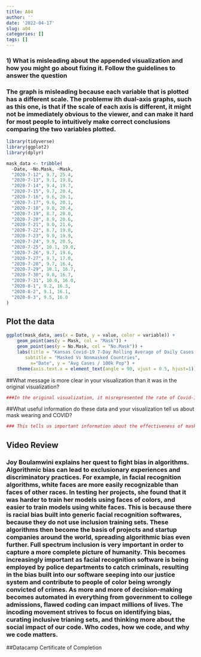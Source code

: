 ```yaml
---
title: A04
author: ''
date: '2022-04-17'
slug: a04
categories: []
tags: []
---
```


### 1) What is misleading about the appended visualization and how you might go about fixing it. Follow the guidelines to answer the question

### The graph is misleading because each variable that is plotted has a different scale. The problemw ith dual-axis graphs, such as this one, is that if the scale of each axis is different, it might not be immediately obvious to the viewer, and can make it hard for most people to intuitively make correct conclusions comparing the two variables plotted. 

```r
library(tidyverse)
library(ggplot2)
library(dplyr)
```
```r
mask_data <- tribble(
  ~Date, ~No.Mask, ~Mask,
  "2020-7-12", 9.7, 25.4,
  "2020-7-13", 9.1, 19.8,
  "2020-7-14", 9.4, 19.7,
  "2020-7-15", 9.7, 20.4,
  "2020-7-16", 9.6, 20.1,
  "2020-7-17", 9.6, 20.1,
  "2020-7-18", 9.0, 20.4,
  "2020-7-19", 8.7, 20.0,
  "2020-7-20", 8.9, 20.6,
  "2020-7-21", 9.0, 21.6,
  "2020-7-22", 8.7, 19.8,
  "2020-7-23", 9.9, 19.9,
  "2020-7-24", 9.9, 20.5,
  "2020-7-25", 10.1, 19.0, 
  "2020-7-26", 9.7, 19.6,
  "2020-7-27", 9.7, 17.0,
  "2020-7-28", 9.7, 16.4,
  "2020-7-29", 10.1, 16.7, 
  "2020-7-30", 9.8, 16.7,
  "2020-7-31", 10.0, 16.0,
  "2020-8-1", 9.2, 16.3,
  "2020-8-2", 9.1, 16.1,
  "2020-8-3", 9.5, 16.0
)
```
## Plot the data
```r
ggplot(mask_data, aes(x = Date, y = value, color = variable)) + 
    geom_point(aes(y = Mask, col = "Mask")) + 
    geom_point(aes(y = No.Mask, col = "No.Mask")) +
    labs(title = "Kansas Covid-19 7-Day Rolling Average of Daily Cases / 100K Population", 
       subtitle = "Masked Vs Nonmasked Countries",
         x="Date", y = "Avg Cases / 100k Pop") +
    theme(axis.text.x = element_text(angle = 90, vjust = 0.5, hjust=1))
```
##What message is more clear in your visualization than it was in the original visualization?
```r
###In the original visualization, it misrepresented the rate of Covid-19 cases in masked counties to make it seem like it was lower than in masked counties. My visualization shows that the number of total number of average cases in counties without masks are lower overall, but the rate of decrease of average case count is faster in counties with masks.
```
##What useful information do these data and your visualization tell us about mask wearing and COVID? 
```r
### This tells us important information about the effectiveness of mask wearing in preventing the spread of COVID-19 and lowering the number of daily average cases. From the visualization, we can see that while the overall number of daily average cases was higher in masked counties, the average daily case count is decreasing over time in these counties, showing that masks are effective at slowing the spread of COVID-19. In counties that did not use masks, the daily average for Covid cases stayed roughly consistent over time. An important thing to note is that the original visualization wanted to hide the fact that in unmasked counties, daily average Covid case counts were significantly lower than in masked counties. This was probably because whoever created this visualization wanted to encourage people to wear masks, and not assume that unmasked counties were safer.
```
## Video Review
### Joy Boulamwini explains her quest to fight bias in algorithms. Algorithmic bias can lead to exclusionary experiences and discriminatory practices. For example, in facial recognition algorithms, white faces are more easily recognizable than faces of other races. In testing her projects, she found that it was harder to train her models using faces of colors, and easier to train models using white faces. This is because there is racial bias built into generic facial recognition softwares, because they do not use inclusion training sets. These algorithms then become the basis of projects and startup companies around the world, spreading algorithmic bias even further. Full spectrum inclusion is very important in order to capture a more complete picture of humanity. This becomes increasingly important as facial recognition software is being employed by police departments to catch criminals, resulting in the bias built into our software seeping into our justice system and contribute to people of color being wrongly convicted of crimes. As more and more of decision-making becomes automated in everything from government to college admissions, flawed coding can impact millions of lives. The incoding movement strives to focus on identifying bias, curating inclusive trianing sets, and thinking more about the social impact of our code. Who codes, how we code, and why we code matters. 

##Datacamp Certificate of Completion